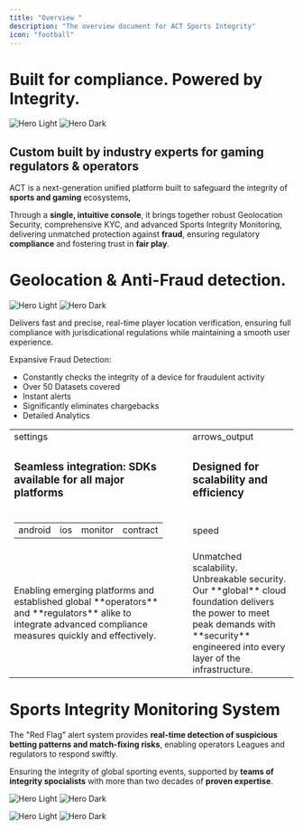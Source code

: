 ```yaml
---
title: "Overview "
description: "The overview document for ACT Sports Integrity"
icon: "football"
---
```


# Built for compliance. Powered by Integrity.



<img
  className="block dark:hidden"
  src="/images/SI-pic1-light.png"
  alt="Hero Light"
/>
<img
  className="hidden dark:block"
  src="/images/SI-pic1-dark.png"
  alt="Hero Dark"
/>

## Custom built by industry experts for gaming regulators & operators

ACT is a next-generation unified platform built to safeguard the integrity of **sports and gaming** ecosystems,

Through a **single, intuitive console**, it brings together robust Geolocation Security, comprehensive KYC, and advanced Sports Integrity Monitoring, delivering unmatched protection against **fraud**, ensuring regulatory **compliance** and fostering trust in **fair play**.

# Geolocation & Anti-Fraud detection.

<img
  className="block dark:hidden"
  src="/images/SI-pic2-light.png"
  alt="Hero Light"
/>
<img
  className="hidden dark:block"
  src="/images/SI-pic2-dark.png"
  alt="Hero Dark"
/>

Delivers fast and precise, real-time player location verification, ensuring full compliance with jurisdicational regulations while maintaining a smooth user experience.

Expansive Fraud Detection:
- Constantly checks the integrity of a device for fraudulent activity
- Over 50 Datasets covered
- Instant alerts
- Significantly eliminates chargebacks
- Detailed Analytics

<link rel="stylesheet" href="https://fonts.googleapis.com/css2?family=Material+Symbols+Outlined:opsz,wght,FILL,GRAD@20..48,100..700,0..1,-50..200" />

<table class="fullwidth">
  <tr>
    <td width="45%"><span class="material-symbols-outlined">settings</span></td>
    <td width="10%"></td>
    <td width="45%"><span class="material-symbols-outlined">arrows_output</span></td>
  </tr>
  <tr>
    <td valign="top">
      <h3>Seamless integration: SDKs available for all major platforms</h3>
    </td>
    <td></td>
    <td valign="top">
      <h3>Designed for scalability and efficiency</h3>
    </td>
  </tr>

  <tr>
    <td>
      <table class="fullwidth">
        <tr>
          <td><span class="material-symbols-outlined">android</span></td>
          <td><span class="material-symbols-outlined">ios</span></td>
          <td><span class="material-symbols-outlined">monitor</span></td>
          <td><span class="material-symbols-outlined">contract</span></td>
        </tr>
      </table>
    </td>
    <td></td>
    <td><span class="material-symbols-outlined">speed</span></td>
  </tr>

  <tr>
    <td>Enabling emerging platforms and established global **operators** and **regulators** alike to integrate advanced compliance measures quickly and effectively.</td>
    <td></td>
    <td>Unmatched scalability. Unbreakable security. Our **global** cloud foundation delivers the power to meet peak demands with **security** engineered into every layer of the infrastructure.</td>
  </tr>
  
</table>

# Sports Integrity Monitoring System

The "Red Flag" alert system provides **real-time detection of suspicious betting patterns and match-fixing risks**, enabling operators Leagues and regulators to respond swiftly.

Ensuring the integrity of global sporting events, supported by **teams of integrity spocialists** with more than two decades of **proven expertise**.


<img
  className="block dark:hidden"
  src="/images/SI-pic3-light.png"
  alt="Hero Light"
/>
<img
  className="hidden dark:block"
  src="/images/SI-pic3-dark.png"
  alt="Hero Dark"
/>

<img
  className="block dark:hidden"
  src="/images/SI-pic4-light.png"
  alt="Hero Light"
/>
<img
  className="hidden dark:block"
  src="/images/SI-pic4-dark.png"
  alt="Hero Dark"
/>
